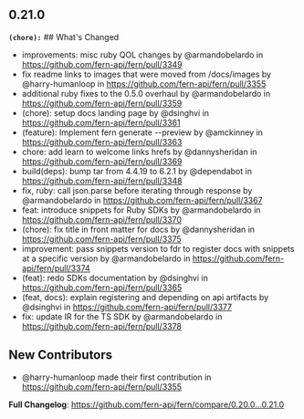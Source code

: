 ## 0.21.0
**`(chore):`** ## What's Changed
* improvements: misc ruby QOL changes by @armandobelardo in https://github.com/fern-api/fern/pull/3349
* fix readme links to images that were moved from /docs/images by @harry-humanloop in https://github.com/fern-api/fern/pull/3355
* additional ruby fixes to the 0.5.0 overhaul by @armandobelardo in https://github.com/fern-api/fern/pull/3359
* (chore): setup docs landing page by @dsinghvi in https://github.com/fern-api/fern/pull/3361
* (feature): Implement fern generate --preview by @amckinney in https://github.com/fern-api/fern/pull/3363
* chore: add learn to welcome links hrefs by @dannysheridan in https://github.com/fern-api/fern/pull/3369
* build(deps): bump tar from 4.4.19 to 6.2.1 by @dependabot in https://github.com/fern-api/fern/pull/3348
* fix, ruby: call json.parse before iterating through response by @armandobelardo in https://github.com/fern-api/fern/pull/3367
* feat: introduce snippets for Ruby SDKs by @armandobelardo in https://github.com/fern-api/fern/pull/3370
* (chore): fix title in front matter for docs by @dannysheridan in https://github.com/fern-api/fern/pull/3375
* improvement: pass snippets version to fdr to register docs with snippets at a specific version by @armandobelardo in https://github.com/fern-api/fern/pull/3374
* (feat): redo SDKs documentation by @dsinghvi in https://github.com/fern-api/fern/pull/3365
* (feat, docs): explain registering and depending on api artifacts by @dsinghvi in https://github.com/fern-api/fern/pull/3377
* fix: update IR for the TS SDK by @armandobelardo in https://github.com/fern-api/fern/pull/3378

## New Contributors
* @harry-humanloop made their first contribution in https://github.com/fern-api/fern/pull/3355

**Full Changelog**: https://github.com/fern-api/fern/compare/0.20.0...0.21.0

